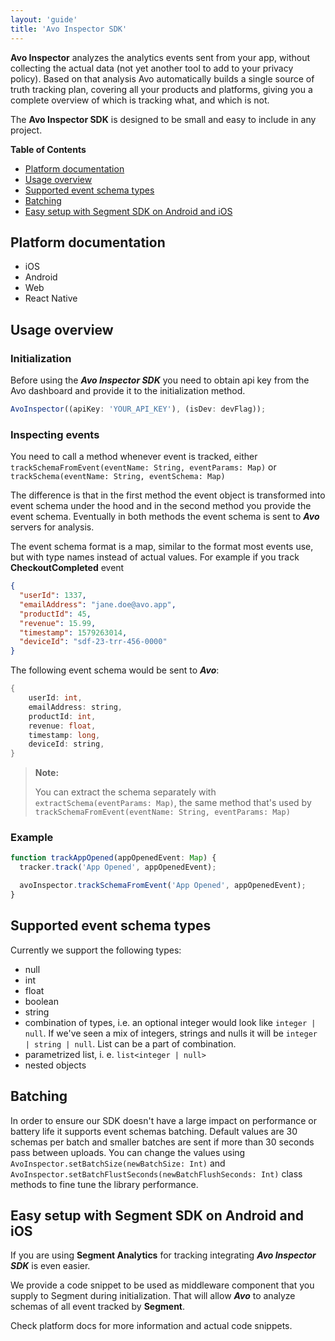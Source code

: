 ```yaml
---
layout: 'guide'
title: 'Avo Inspector SDK'
---
```



**Avo Inspector** analyzes the analytics events sent from your app, without collecting the actual data (not yet another tool to add to your privacy policy). Based on that analysis Avo automatically builds a single source of truth tracking plan, covering all your products and platforms, giving you a complete overview of which is tracking what, and which is not.

The **Avo Inspector SDK** is designed to be small and easy to include in any project.

**Table of Contents**

- <a href="#platform-docs">Platform documentation</a>
- <a href="#standalone-usage">Usage overview</a>
- <a href="#supported-types">Supported event schema types</a>
- <a href="#batching">Batching</a>
- <a href="#segment-middleware">
    Easy setup with Segment SDK on Android and iOS
  </a>

## <a name="platform-docs"></a> Platform documentation

- <Link passHref href="/inspector/sdk/ios">
    <a>iOS</a>
  </Link>
- <Link passHref href="/inspector/sdk/android">
    <a>Android</a>
  </Link>
- <Link passHref href="/inspector/sdk/js">
    <a>Web </a>
  </Link>
- <Link passHref href="/inspector/sdk/react-native">
    <a>React Native</a>
  </Link>

## <a name="standalone-usage"></a> Usage overview

### Initialization

Before using the **_Avo Inspector SDK_** you need to obtain api key from the Avo dashboard and provide it to the initialization method.

```js
AvoInspector((apiKey: 'YOUR_API_KEY'), (isDev: devFlag));
```

### Inspecting events

You need to call a method whenever event is tracked, either `trackSchemaFromEvent(eventName: String, eventParams: Map)` or `trackSchema(eventName: String, eventSchema: Map)`

The difference is that in the first method the event object is transformed into event schema under the hood and in the second method you provide the event schema.
Eventually in both methods the event schema is sent to **_Avo_** servers for analysis.

The event schema format is a map, similar to the format most events use, but with type names instead of actual values. For example if you track **CheckoutCompleted** event

```json
{
  "userId": 1337,
  "emailAddress": "jane.doe@avo.app",
  "productId": 45,
  "revenue": 15.99,
  "timestamp": 1579263014,
  "deviceId": "sdf-23-trr-456-0000"
}
```

The following event schema would be sent to **_Avo_**:

```java
{
	userId: int,
	emailAddress: string,
	productId: int,
	revenue: float,
	timestamp: long,
	deviceId: string,
}
```

> **Note:**
>
> You can extract the schema separately with `extractSchema(eventParams: Map)`, the same method that's used by `trackSchemaFromEvent(eventName: String, eventParams: Map)`

### Example

```js
function trackAppOpened(appOpenedEvent: Map) {
  tracker.track('App Opened', appOpenedEvent);

  avoInspector.trackSchemaFromEvent('App Opened', appOpenedEvent);
}
```

## <a name="supported-types"></a> Supported event schema types

Currently we support the following types:

- null
- int
- float
- boolean
- string
- combination of types, i.e. an optional integer would look like `integer | null`. If we've seen a mix of integers, strings and nulls it will be `integer | string | null`. List can be a part of combination.
- parametrized list, i. e. `list<integer | null>`
- nested objects

## <a name="batching"></a> Batching

In order to ensure our SDK doesn't have a large impact on performance or battery life it supports event schemas batching. Default values are 30 schemas per batch and smaller batches are sent if more than 30 seconds pass between uploads.
You can change the values using `AvoInspector.setBatchSize(newBatchSize: Int)` and `AvoInspector.setBatchFlustSeconds(newBatchFlushSeconds: Int)` class methods to fine tune the library performance.

## <a name="segment-middlewares"></a> Easy setup with Segment SDK on Android and iOS

If you are using **Segment Analytics** for tracking integrating **_Avo Inspector SDK_** is even easier.

We provide a code snippet to be used as middleware component that you supply to Segment during initialization. That will allow **_Avo_** to analyze schemas of all event tracked by **Segment**.

Check platform docs for more information and actual code snippets.
